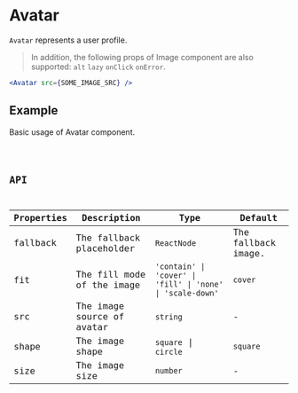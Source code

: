 # Avatar

`Avatar` represents a user profile.

> In addition, the following props of Image component are also supported: `alt` `lazy` `onClick` `onError`.

```jsx pure
<Avatar src={SOME_IMAGE_SRC} />
```

## Example

Basic usage of Avatar component.

<code src="./demo/Example.tsx" />

## API

| Properties | Description                | Type                                                       | Default             |
| ---------- | -------------------------- | ---------------------------------------------------------- | ------------------- |
| fallback   | The fallback placeholder   | `ReactNode`                                                | The fallback image. |
| fit        | The fill mode of the image | `'contain' \| 'cover' \| 'fill' \| 'none' \| 'scale-down'` | `cover`             |
| src        | The image source of avatar | `string`                                                   | -                   |
| shape      | The image shape            | `square` \| `circle`                                       | `square`            |
| size       | The image size             | `number`                                                   | -                   |
